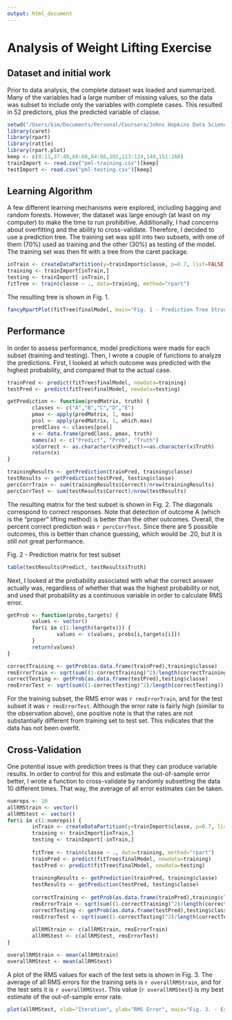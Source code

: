 ```yaml
---
output: html_document
---
```

Analysis of Weight Lifting Exercise
========================================================
## Dataset and initial work
Prior to data analysis, the complete dataset was loaded and summarized. Many of the variables had a large number of missing values, so the data was subset to include only the variables with complete cases. This resulted in 52 predictors, plus the predicted variable of classe.

```r
setwd("/Users/bim/Documents/Personal/Coursera/Johns Hopkins Data Science 2014/Practical Machine Learning WI14/Project")
library(caret)
library(rpart)
library(rattle)
library(rpart.plot)
keep <- c(8:11,37:49,60:68,84:86,102,113:124,140,151:160)
trainImport <- read.csv("pml-training.csv")[keep]
testImport <- read.csv("pml-testing.csv")[keep]
```
## Learning Algorithm
A few different learning mechanisms were explored, including bagging and random forests. However, the dataset was large enough (at least on my computer) to make the time to run prohibitive. Additionally, I had concerns about overfitting and the ability to cross-validate. Therefore, I decided to use a prediction tree. The training set was split into two subsets, with one of them (70%) used as training and the other (30%) as testing of the model. The training set was then fit with a tree from the caret package.

```r
inTrain <- createDataPartition(y=trainImport$classe, p=0.7, list=FALSE)
training <- trainImport[inTrain,]
testing <- trainImport[-inTrain,]
fitTree <- train(classe ~ ., data=training, method="rpart")
```
The resulting tree is shown in Fig. 1.

```r
fancyRpartPlot(fitTree$finalModel, main="Fig. 1 - Prediction Tree Structure")
```

## Performance
In order to assess performance, model predictions were made for each subset (training and testing). Then, I wrote a couple of functions to analyze the predictions. First, I looked at which outcome was predicted with the highest probability, and compared that to the actual case.

```r
trainPred <- predict(fitTree$finalModel, newdata=training)
testPred <- predict(fitTree$finalModel, newdata=testing)

getPrediction <- function(predMatrix, truth) {
        classes <- c("A","B","C","D","E")
        pmax <- apply(predMatrix, 1, max)
        pcol <- apply(predMatrix, 1, which.max)
        predClass <- classes[pcol]
        x <- data.frame(predClass, pmax, truth)
        names(x) <- c("Predict", "Prob", "Truth")
        x$Correct <- as.character(x$Predict)==as.character(x$Truth)
        return(x)
}

trainingResults <- getPrediction(trainPred, training$classe)
testResults <- getPrediction(testPred, testing$classe)
percCorrTrain <- sum(trainingResults$Correct)/nrow(trainingResults)
percCorrTest <- sum(testResults$Correct)/nrow(testResults)
```

The resulting matrix for the test subset is shown in Fig. 2. The diagonals correspond to correct responses. Note that detection of outcome A (which is the "proper" lifting method) is better than the other outcomes. Overall, the percent correct prediction was `r percCorrTest`. Since there are 5 possible outcomes, this is better than chance guessing, which would be .20, but it is still not great performance.

Fig. 2 - Prediction matrix for test subset
```r
table(testResults$Predict, testResults$Truth)
```

Next, I looked at the probability associated with what the correct answer actually was, regardless of whether that was the highest probability or not, and used that probability as a continuous variable in order to calculate RMS error.
```r
getProb <- function(probs,targets) {
        values <- vector()
        for(i in c(1:length(targets))) {
                values <- c(values, probs[i,targets[i]])
        }
        return(values)
}

correctTraining <- getProb(as.data.frame(trainPred),training$classe)
rmsErrorTrain <- sqrt(sum((1-correctTraining)^2)/length(correctTraining))
correctTesting <- getProb(as.data.frame(testPred),testing$classe)
rmsErrorTest <- sqrt(sum((1-correctTesting)^2)/length(correctTesting))
```

For the training subset, the RMS error was `r rmsErrorTrain`, and for the test subset it was `r rmsErrorTest`. Although the error rate is fairly high (similar to the observation above), one positive note is that the rates are not substantially different from training set to test set. This indicates that the data has not been overfit.

## Cross-Validation
One potential issue with prediction trees is that they can produce variable results. In order to control for this and estimate the out-of-sample error better, I wrote a function to cross-validate by randomly subsetting the data 10 different times. That way, the average of all error estimates can be taken.
```r
numreps <- 10
allRMStrain <- vector()
allRMStest <- vector()
for(i in c(1:numreps)) {
        inTrain <- createDataPartition(y=trainImport$classe, p=0.7, list=FALSE)
        training <- trainImport[inTrain,]
        testing <- trainImport[-inTrain,]
        
        fitTree <- train(classe ~ ., data=training, method="rpart")
        trainPred <- predict(fitTree$finalModel, newdata=training)
        testPred <- predict(fitTree$finalModel, newdata=testing)
        
        trainingResults <- getPrediction(trainPred, training$classe)
        testResults <- getPrediction(testPred, testing$classe)
        
        correctTraining <- getProb(as.data.frame(trainPred),training$classe)
        rmsErrorTrain <- sqrt(sum((1-correctTraining)^2)/length(correctTraining))
        correctTesting <- getProb(as.data.frame(testPred),testing$classe)
        rmsErrorTest <- sqrt(sum((1-correctTesting)^2)/length(correctTesting))
        
        allRMStrain <- c(allRMStrain, rmsErrorTrain)
        allRMStest <- c(allRMStest, rmsErrorTest)
}

overallRMStrain <- mean(allRMStrain)
overallRMStest <- mean(allRMStest)
```

A plot of the RMS values for each of the test sets is shown in Fig. 3. The average of all RMS errors for the training sets is `r overallRMStrain`, and for the test sets it is `r overallRMStest`. This value (`r overallRMStest`) is my best estimate of the out-of-sample error rate.

```r
plot(allRMStest, xlab="Iteration", ylab="RMS Error", main="Fig. 3. - Error Rates Across Multiple Test Simulations")
```
